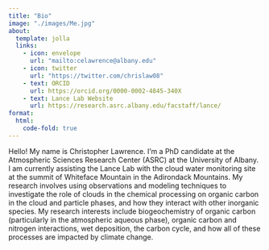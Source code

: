 ```yaml
---
title: "Bio"
image: "./images/Me.jpg"
about: 
  template: jolla
  links: 
    - icon: envelope
      url: "mailto:celawrence@albany.edu"
    - icon: twitter
      url: "https://twitter.com/chrislaw08"
    - text: ORCID
      url: https://orcid.org/0000-0002-4845-340X
    - text: Lance Lab Website
      url: https://research.asrc.albany.edu/facstaff/lance/
format:
  html:
    code-fold: true
---
```


Hello! My name is Christopher Lawrence. I'm a PhD candidate at the Atmospheric Sciences Research Center (ASRC) at the University of Albany. I am currently assisting the Lance Lab with the cloud water monitoring site at the summit of Whiteface Mountain in the Adirondack Mountains. My research involves using observations and modeling techniques to investigate the role of clouds in the chemical processing on organic carbon in the cloud and particle phases, and how they interact with other inorganic species. My research interests include biogeochemistry of organic carbon (particularly in the atmospheric aqueous phase), organic carbon and nitrogen interactions, wet deposition, the carbon cycle, and how all of these processes are impacted by climate change. 
